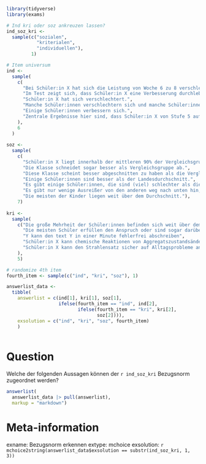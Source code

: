 
```r
library(tidyverse)
library(exams)

# Ind kri oder soz ankreuzen lassen?
ind_soz_kri <- 
  sample(c("sozialen",
           "kriterialen",
           "individuellen"),
         1)

# Item universum
ind <-
  sample(
    c(
      "Bei Schüler:in X hat sich die Leistung von Woche 6 zu 8 verschlechtert.",
      "Im Test zeigt sich, dass Schüler:in X eine Verbesserung durchlebte, vor allem von Woche 4 zu Woche 6.",
      "Schüler:in X hat sich verschlechtert.",
      "Manche Schüler:innen verschlechtern sich und manche Schüler:innen verbessern sich deutlich.",
      "Einige Schüler:innen verbessern sich.",
      "Zentrale Ergebnisse hier sind, dass Schüler:in X von Stufe 5 auf Stufe 1 gerutscht ist"
    ),
    6
  )
      
soz <-
  sample(
    c(
      "Schüler:in X liegt innerhalb der mittleren 90% der Vergleichsgruppe.",
      "Die Klasse schneidet sogar besser als Vergleichsgruppe ab.",
      "Diese Klasse scheint besser abgeschnitten zu haben als die Vergleichsgruppe, beziehend auf die mittleren 50%.",
      "Einige Schüler:innen sind besser als der Landesdurchschnitt.",
      "Es gibt einige Schüler:innen, die sind (viel) schlechter als die anderen.",
      "Es gibt nur wenige Ausreißer von den anderen weg nach unten hin, aber einige davon gravierend.",
      "Die meisten der Kinder liegen weit über dem Durchschnitt."),
    7)
      
kri <-
  sample(
    c("Die große Mehrheit der Schüler:innen befinden sich weit über dem Grundanspruch/Mindeststandard für eine Klasse 9.",
      "Die meisten Schüler erfüllen den Anspruch oder sind sogar darüber.",
      "Y kann den text Y in einer Minute fehlerfrei abschreiben",
      "Schüler:in X kann chemische Reaktionen von Aggregatszustandsänderungen unterscheiden.",
      "Schüler:in X kann den Strahlensatz sicher auf Alltagsprobleme anwenden"
    ),
    5)

# randomize 4th item
fourth_item <- sample(c("ind", "kri", "soz"), 1)

answerlist_data <- 
  tibble(
    answerlist = c(ind[1], kri[1], soz[1],
                   ifelse(fourth_item == "ind", ind[2],
                          ifelse(fourth_item == "kri", kri[2], 
                                 soz[2]))),
    exsolution = c("ind", "kri", "soz", fourth_item)
    )
  

```


Question
========
Welche der folgenden Aussagen können der `r ind_soz_kri` Bezugsnorm zugeordnet werden?

  
```r
answerlist(
  answerlist_data |> pull(answerlist),
  markup = "markdown")
```




Meta-information
================
exname: Bezugsnorm erkennen
extype: mchoice
exsolution: `r mchoice2string(answerlist_data$exsolution == substr(ind_soz_kri, 1, 3))`